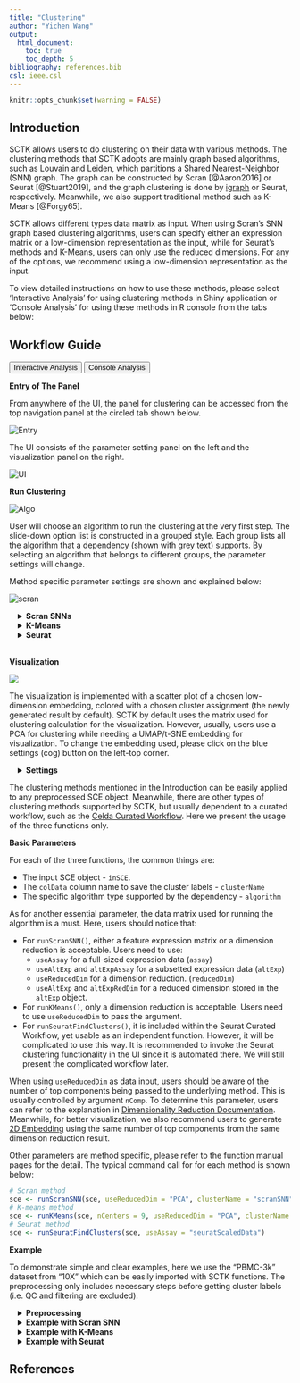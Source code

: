 ```yaml
---
title: "Clustering"
author: "Yichen Wang"
output:
  html_document:
    toc: true
    toc_depth: 5
bibliography: references.bib
csl: ieee.csl
---
```


```r
knitr::opts_chunk$set(warning = FALSE)
```

````{=html}
<head>
<meta name="viewport" content="width=device-width, initial-scale=1">
</head>
<body>
````

## Introduction

SCTK allows users to do clustering on their data with various methods. The clustering methods that SCTK adopts are mainly graph based algorithms, such as Louvain and Leiden, which partitions a Shared Nearest-Neighbor (SNN) graph. The graph can be constructed by Scran [@Aaron2016] or Seurat [@Stuart2019], and the graph clustering is done by [igraph](https://igraph.org/r/) or Seurat, respectively. Meanwhile, we also support traditional method such as K-Means [@Forgy65].  

SCTK allows different types data matrix as input. When using Scran's SNN graph based clustering algorithms, users can specify either an expression matrix or a low-dimension representation as the input, while for Seurat's methods and K-Means, users can only use the reduced dimensions. For any of the options, we recommend using a low-dimension representation as the input. 

To view detailed instructions on how to use these methods, please select 'Interactive Analysis' for using clustering methods in Shiny application or 'Console Analysis' for using these methods in R console from the tabs below: 

## Workflow Guide

````{=html}
<div class="tab">
  <button class="tablinks" onclick="openTab(event, 'interactive')" id="ia-button">Interactive Analysis</button>
  <button class="tablinks" onclick="openTab(event, 'console')" id="console-button">Console Analysis</button>
</div>

<div id="interactive" class="tabcontent">
````

**Entry of The Panel**

From anywhere of the UI, the panel for clustering can be accessed from the top navigation panel at the circled tab shown below.  

![Entry](ui_screenshots/clustering/clst_ui_entry.png)\

The UI consists of the parameter setting panel on the left and the visualization panel on the right. 

![UI](ui_screenshots/clustering/clst_ui.png)\

**Run Clustering**

![Algo](ui_screenshots/clustering/clst_ui_algo.png)\

User will choose an algorithm to run the clustering at the very first step. The slide-down option list is constructed in a grouped style. Each group lists all the algorithm that a dependency (shown with grey text) supports. By selecting an algorithm that belongs to different groups, the parameter settings will change.

Method specific parameter settings are shown and explained below:

![scran](ui_screenshots/clustering/clst_ui_param.png)\

````{=html}
 <style>
div.offset { background-color:inherit ; border-radius: 5px; margin-left: 15px;}
</style>
<div class = "offset">
<details>
  <summary><b>Scran SNNs</b></summary>
````  

For the choices in the algorithm list, please refer to `igraph::cluster_louvain()`, `igraph::cluster_leiden()`, `igraph::cluster_walktrap()`, `igraph::cluster_infomap()`, `igraph::cluster_fast_greedy()`, `igraph::cluster_label_prop()`, and `igraph::cluster_leading_eigen()`.  

- Data matrix selection - selection input **"Select Input Matrix"**. Scran SNN method allows various types of data matrices. Either a full-sized or a subsetted expression matrix, technically called `assay` or `altExp`, respectively, or a reduced dimension, technically `reducedDim`, is allowed. 
- Resolution related parameters:
    - Numeric input **"K value"**. `K` is an integer scalar specifying the number of nearest neighbors to consider during graph construction. Considering more neighbors results in larger groups. (See parameter `k` of `scran::buildSNNGraph()`)
    - Numeric input **"Resolution"**, only seen when choosing "leiden" algorithm. Higher resolutions lead to more smaller communities, while lower resolutions lead to fewer larger communities. (See parameter `resolution_parameter` of `igraph::cluster_leiden()`)
    - Numeric input **"Steps"**, only seen when choosing "walktrap" algorithm. The length of the random walks to perform. Less steps lead to fewer larger communities, and take more time for computation. (See parameter `steps` of `igraph::cluster_walktrap()`)
- Algorithm detail setting 
    - selection input **"Edge Weight Type"**. Users can specify the type of weighting scheme to use for shared neighbors. (See parameter `type` of `scran::buildSNNGraph()`)
    - Selection input **"Objective Function"**, only seen when choosing "leiden" algorithm. The objective function, "CPM" [@Ronhovde2010] or "modularity" [@Newman2004], evaluates the partitioning of the graph, and the algorithm attempts to maximize the score. 
- Component number setting - numeric input **"Number of Components"**. If users specify a low-dimensional matrix as input, the method will be applied on the top components. When an `assay` or `altExp` is chosen, the algorithm will perform a PCA on the matrix and obtain the top PCs for downstream use. This number could be determined with the help of an Elbow plot in the ["Dimension Reduction"](dimensionality_reduction.html) section. For better visualization, we suggest generating [2D embedding](2d_embedding.html) with the same number of components from the selected reduced dimensions. 

````{=html}
</details>
<details>
  <summary><b>K-Means</b></summary>
````  

When the selected algorithm belongs to "K-Means" group, the parameter settings will look like the figure above.  

- Data matrix selection - selection input **"Select a ReducedDim"**. Here the data matrix allowed can only be a reduced dimension, technically called `reducedDim` and should be obtained in advance from [Dimensionality Reduction](dimensionality_reduction.html) tab. 
- Cluster number determining - numeric input **"Number of Centers (Clusters)"**. User will decide the exact number of clusters here. In term of K-means algorithm, the number of cluster centroids. 
- Iteration limit setting - numeric input **"Max Number of Iterations"**. User will here decide the maximum number of iterations to run. 
- Algorithm detail setting - numeric input **"Number of Random Sets"**. Kmeans attempts multiple initial configurations and reports on the best one. Here users will set the number of initial configurations to use. 

````{=html}
</details>
<details>
  <summary><b>Seurat</b></summary>
````  

When the selected algorithm belongs to "Seurat" group, the parameter settings will look like the figure above.  

- Data matrix selection - selection input **"Select a ReducedDim"**. Here the data matrix allowed can only be a reduced dimension, technically called `reducedDim` and should be obtained in advance from ["Feature Selection & Dimension Reduction" tab](dimensionality_reduction.html). 
- Component number setting - numeric input **"How Many Dimensions to Use"**.
- Algorithm detail setting - checkbox input **"Group Singletons"**.
- Resolution setting - numeric input **"Resolution"**.

````{=html}
</details>
</div>
<br>
````  

**Visualization**

![](ui_screenshots/clustering/clst_ui_vis.png)\

The visualization is implemented with a scatter plot of a chosen low-dimension embedding, colored with a chosen cluster assignment (the newly generated result by default). SCTK by default uses the matrix used for clustering calculation for the visualization. However, usually, users use a PCA for clustering while needing a UMAP/t-SNE embedding for visualization. To change the embedding used, please click on the blue settings (cog) button on the left-top corner.  

````{=html}
<div class = "offset">
<details>
  <summary><b>Settings</b></summary>
````

- Cluster annotation selection - radio button selection **"Select from Current Results"** and **"Select from All Present Annotation"**. This selection updates the dropdown menu with the available annotations. Only a successful run of clustering in the current SCTK session adds an option for the new result to "Select from Current Results", while all the cell annotation stored in background (i.e. `colData(sce)`) are accessible if "Select from All Present Annotation" is chosen. 
- Dimension Reduction selection - selection input **"Use Reduction"**. User have to choose a reduction here for plotting. If there is not yet any option, user can obtain one from [Dimension Reduction](dimensionality_reduction.html) tab. 

````{=html}
</details>
</div>
</div>

<div id="console" class="tabcontent">
````

The clustering methods mentioned in the Introduction can be easily applied to any preprocessed SCE object. Meanwhile, there are other types of clustering methods supported by SCTK, but usually dependent to a curated workflow, such as the [Celda Curated Workflow](celda_curated_workflow.html). Here we present the usage of the three functions only.  

**Basic Parameters**

For each of the three functions, the common things are:

- The input SCE object - `inSCE`.
- The `colData` column name to save the cluster labels - `clusterName`
- The specific algorithm type supported by the dependency - `algorithm`

As for another essential parameter, the data matrix used for running the algorithm is a must. Here, users should notice that:

- For `runScranSNN()`, either a feature expression matrix or a dimension reduction is acceptable. Users need to use: 
    - `useAssay` for a full-sized expression data (`assay`)
    - `useAltExp` and `altExpAssay` for a subsetted expression data (`altExp`)
    - `useReducedDim` for a dimension reduction. (`reducedDim`)
    - `useAltExp` and `altExpRedDim` for a reduced dimension stored in the `altExp` object. 
- For `runKMeans()`, only a dimension reduction is acceptable. Users need to use `useReducedDim` to pass the argument.
- For `runSeuratFindClusters()`, it is included within the Seurat Curated Workflow, yet usable as an independent function. However, it will be complicated to use this way. It is recommended to invoke the Seurat clustering functionality in the UI since it is automated there. We will still present the complicated workflow later. 

When using `useReducedDim` as data input, users should be aware of the number of top components being passed to the underlying method. This is usually controlled by argument `nComp`. To determine this parameter, users can refer to the explanation in [Dimensionality Reduction Documentation](dimensionality_reduction.html). Meanwhile, for better visualization, we also recommend users to generate [2D Embedding](2d_embedding.html) using the same number of top components from the same dimension reduction result. 

Other parameters are method specific, please refer to the function manual pages for the detail. The typical command call for for each method is shown below:

```R
# Scran method
sce <- runScranSNN(sce, useReducedDim = "PCA", clusterName = "scranSNN")
# K-means method
sce <- runKMeans(sce, nCenters = 9, useReducedDim = "PCA", clusterName = "KMeans")
# Seurat method
sce <- runSeuratFindClusters(sce, useAssay = "seuratScaledData")
```

**Example**

To demonstrate simple and clear examples, here we use the "PBMC-3k" dataset from "10X" which can be easily imported with SCTK functions. The preprocessing only includes necessary steps before getting cluster labels (i.e. QC and filtering are excluded). 

````{=html}
<div class = "offset">
<details>
  <summary><b>Preprocessing</b></summary>
````

```R
library(singleCellTK)
sce <- importExampleData("pbmc3k")
sce <- runNormalization(sce, outAssayName = "logcounts", normalizationMethod = "logNormCounts")
# Default HVG method is "vst" from Seurat
sce <- runFeatureSelection(sce, useAssay = "counts")
sce <- setTopHVG(sce)
sce <- runDimReduce(sce, useAssay = "logcounts", useFeatureSubset = "HVG_vst2000", scale = TRUE, reducedDimName = "PCA")
# Optional visualization
sce <- runDimReduce(sce, method = "scaterUMAP", useReducedDim = "PCA", reducedDimName = "UMAP", nComponents = 10)
plotDimRed(sce, "UMAP")
```

````{=html}
</details>
````

````{=html}
<details>
  <summary><b>Example with Scran SNN</b></summary>
  <details>
    <summary><b>Method specific parameters</b></summary>
````
- `k`, the number of nearest neighbors used to construct the graph. Smaller value indicates higher resolution and larger number of clusters. 
- `nComp`, the number of components to use when `useAssay` or `useAltExp` is specified. WON'T work with `useReducedDim`. 
- For `weightType` and `algorithm`, users should choose from a given list of options, which can be found with `?runScranSNN`. For the introduction of those options, please refer to `scran::buildSNNGraph()` and [igraph](https://rdrr.io/cran/igraph/). 
- Different algorithms, supported by [igraph](https://rdrr.io/cran/igraph/), might allows different parameters, such as `objective_function` and `resolution_parameter` for Leiden [@Traag2019], `steps` for Walktrap [@Pons2005]. Please also refer to function reference for detail. 
````{=html}
</details>
````

```R
# Directly use an assay
sce <- runScranSNN(sce, useAssay = "logcounts", clusterName = "scranSNN_logcounts")
plotSCEDimReduceColData(sce, colorBy = "scranSNN_logcounts", reducedDimName = "UMAP")
# Directly use a dimension reduction
sce <- runScranSNN(inSCE = sce, useReducedDim = "PCA", nComp = 10, clusterName = "scranSNN_PCA")
plotSCEDimReduceColData(inSCE = sce, colorBy = "scranSNN_PCA", reducedDimName = "UMAP")
```

````{=html}
</details>
````

````{=html}
<details>
  <summary><b>Example with K-Means</b></summary>
  <details>
    <summary><b>Method specific parameters</b></summary>
````

- `nCenters`, the number of final clusters. This is required.
- `nIter`, the maximum number of iterations allowed.
- `nStart`, the number of random sets to choose. Since K-Means is an algorithm with reasonable randomness, the function allows attempting multiple initial configurations and reports on the best one.
- `seed`, The seed for the random number generator. 
- For `algorithm`, users should choose from a given list of options, which can be found with `?runKMeans`. For the introduction of those options, please refer to `?stats::kmeans`. 

````{=html}
</details>
````

```R
sce <- runKMeans(inSCE = sce, useReducedDim = "PCA", nComp = 10, nCenters = 10, clusterName = "kmeans")
plotSCEDimReduceColData(inSCE = sce, colorBy = "kmeans", reducedDimName = "UMAP")
```

````{=html}
</details>
<details>
  <summary><b>Example with Seurat</b></summary>
````

Seurat clustering method is recommended to be used in the [Seurat Curated Workflow](seurat_curated_workflow.html) in console analysis. When users preprocessed the dataset with other approaches, the clustering with Seurat function can be complicated, since some sorts of Seurat specific metadata is always needed.  

```R
# Prepare what seurat function needs
pca <- reducedDim(sce, "PCA")[,1:10]
rownames(pca) <- gsub("_", "-", rownames(pca))
stdev <- as.numeric(attr(pca, "percentVar"))
new_pca <- Seurat::CreateDimReducObject(embeddings = pca, assay = "RNA", stdev = stdev, key = "PC_")
# Then we can take the Seurat Curated Workflow independent dimension 
# reduction as an input. 
sce <- runSeuratFindClusters(sce, externalReduction = new_pca)
plotSCEDimReduceColData(inSCE = sce, colorBy = "Seurat_louvain_Resolution0.8", reducedDimName = "UMAP")
```

````{=html}
</details>
</div>
</div>
<script>
document.getElementById("ia-button").click();
</script>
</body>
````

## References
